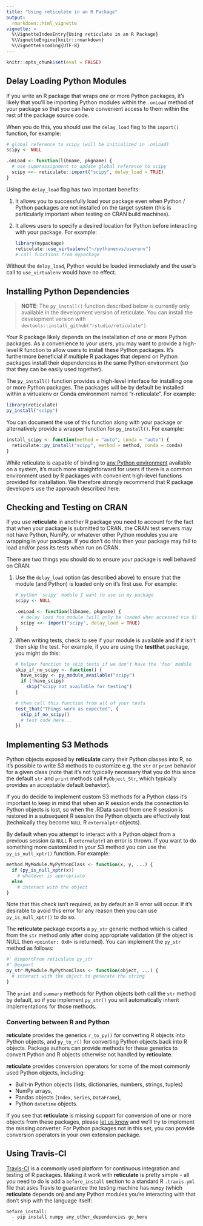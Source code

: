 ```yaml
---
title: "Using reticulate in an R Package"
output: 
  rmarkdown::html_vignette
vignette: >
  %\VignetteIndexEntry{Using reticulate in an R Package}
  %\VignetteEngine{knitr::rmarkdown}
  %\VignetteEncoding{UTF-8}
---
```



```r
knitr::opts_chunk$set(eval = FALSE)
```


## Delay Loading Python Modules

If you write an R package that wraps one or more Python packages, it's likely that you'll be importing Python modules within the `.onLoad` method of your package so that you can have convenient access to them within the rest of the package source code.

When you do this, you should use the `delay_load` flag to the `import()` function, for example:

```r
# global reference to scipy (will be initialized in .onLoad)
scipy <- NULL

.onLoad <- function(libname, pkgname) {
  # use superassignment to update global reference to scipy
  scipy <<- reticulate::import("scipy", delay_load = TRUE)
}
```


Using the `delay_load` flag has two important benefits:

1. It allows you to successfully load your package even when Python / Python packages are not installed on the target system (this is particularly important when testing on CRAN build machines).

2. It allows users to specify a desired location for Python before interacting with your package. For example:

    ```r
    library(mypackage)
    reticulate::use_virtualenv("~/pythonenvs/userenv")
    # call functions from mypackage
    ```

Without the `delay_load`, Python would be loaded immediately and the user's call to `use_virtualenv` would have no effect.

## Installing Python Dependencies

> **NOTE**: The `py_install()` function described below is currently only available in the development version of reticulate. You can install the development version with `devtools::install_github("rstudio/reticulate")`.

Your R package likely depends on the installation of one or more Python packages. As a convenience to your users, you may want to provide a high-level R function to allow users to install these Python packages. It's furthermore beneficial if multiple R packages that depend on Python packages install their dependencies in the same Python environment (so that they can be easily used together). 

The `py_install()` function provides a high-level interface for installing one or more Python packages. The packages will be by default be installed within a virtualenv or Conda environment named "r-reticulate". For example:

```r
library(reticulate)
py_install("scipy")
```

You can document the use of this function along with your package or alternatively provide a wrapper function for `py_install()`. For example:

```r
install_scipy <- function(method = "auto", conda = "auto") {
  reticulate::py_install("scipy", method = method, conda = conda)
}
```

While reticulate is capable of binding to [any Python environment](calling_python.html#python-version) available on a system, it's much more straightforward for users if there is a common environment used by R packages with convenient high-level functions provided for installation. We therefore strongly recommend that R package developers use the approach described here.

## Checking and Testing on CRAN

If you use **reticulate** in another R package you need to account for the fact that when your package is submitted to CRAN, the CRAN test servers may not have Python, NumPy, or whatever other Python modules you are wrapping in your package. If you don't do this then your package may fail to load and/or pass its tests when run on CRAN.

There are two things you should do to ensure your package is well behaved on CRAN:

1. Use the `delay_load` option (as described above) to ensure that the module (and Python) is loaded only on it's first use. For example:

    ```r
    # python 'scipy' module I want to use in my package
    scipy <- NULL
    
    .onLoad <- function(libname, pkgname) {
      # delay load foo module (will only be loaded when accessed via $)
      scipy <<- import("scipy", delay_load = TRUE)
    }
    ```

2. When writing tests, check to see if your module is available and if it isn't then skip the test. For example, if you are using the **testthat** package, you might do this:

    ```r
    # helper function to skip tests if we don't have the 'foo' module
    skip_if_no_scipy <- function() {
      have_scipy <- py_module_available("scipy")
      if (!have_scipy)
        skip("scipy not available for testing")
    }
    
    # then call this function from all of your tests
    test_that("Things work as expected", {
      skip_if_no_scipy()
      # test code here...
    })
    ```

## Implementing S3 Methods

Python objects exposed by **reticulate** carry their Python classes into R, so it's possible to write S3 methods to customize e.g. the `str` or `print` behavior for a given class (note that it's not typically necessary that you do this since the default `str` and `print` methods call `PyObject_Str`, which typically provides an acceptable default behavior).

If you do decide to implement custom S3 methods for a Python class it's important to keep in mind that when an R session ends the connection to Python objects is lost, so when the .RData saved from one R session is restored in a subsequent R session the Python objects are effectively lost (technically they become `NULL` R `externalptr` objects).

By default when you attempt to interact with a Python object from a previous session (a `NULL` R `externalptr`) an error is thrown. If you want to do something more customized in your S3 method you can use the `py_is_null_xptr()` function. For example:

```r
method.MyModule.MyPythonClass <- function(x, y, ...) {
  if (py_is_null_xptr(x))
    # whatever is appropriate
  else 
    # interact with the object
}
```

Note that this check isn't required, as by default an R error will occur. If it's desirable to avoid this error for any reason then you can use `py_is_null_xptr()` to do so.

The **reticulate** package exports a `py_str` generic method which is called from the `str` method only after doing appropriate validation (if the object is NULL then `<pointer: 0x0>` is returned). You can implement the `py_str` method as follows:

```r
#' @importFrom reticulate py_str
#' @export 
py_str.MyModule.MyPythonClass <- function(object, ...) {
  # interact with the object to generate the string
}
```

The `print` and `summary` methods for Python objects both call the `str` method by default, so if you implement `py_str()` you will automatically inherit implementations for those methods.

### Converting between R and Python

**reticulate** provides the generics `r_to_py()` for converting R objects into Python objects, and `py_to_r()` for converting Python objects back into R objects. Package authors can provide methods for these generics to convert Python and R objects otherwise not handled by **reticulate**.

**reticulate** provides conversion operators for some of the most commonly used Python objects, including:

- Built-in Python objects (lists, dictionaries, numbers, strings, tuples)
- NumPy arrays,
- Pandas objects (`Index`, `Series`, `DataFrame`),
- Python `datetime` objects.

If you see that **reticulate** is missing support for conversion of one or more objects from these packages, please [let us know](https://github.com/rstudio/reticulate/issues) and we'll try to implement the missing converter. For Python packages not in this set, you can provide conversion operators in your own extension package.

## Using Travis-CI

[Travis-CI](https://travis-ci.org/) is a commonly used platform for continuous integration and testing of R packages. Making it work with **reticulate** is pretty simple - all you need to do is add a `before_install` section to a standard R `.travis.yml` file that asks Travis to guarantee the testing machine has `numpy` (which **reticulate** depends on) and any Python modules you're interacting with that don't ship with the language itself:

```
before_install:
  - pip install numpy any_other_dependencies go_here
```

